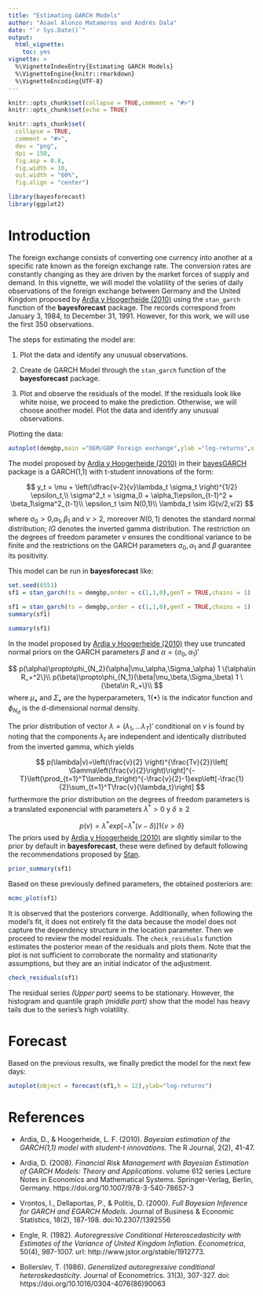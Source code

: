 ```yaml
---
title: "Estimating GARCH Models"
author: "Asael Alonzo Matamoros and Andrés Dala"
date: "`r Sys.Date()`"
output: 
  html_vignette: 
    toc: yes
vignette: >
  %\VignetteIndexEntry{Estimating GARCH Models}
  %\VignetteEngine{knitr::rmarkdown}
  %\VignetteEncoding{UTF-8}
---
```


```r
knitr::opts_chunk$set(collapse = TRUE,comment = "#>")
knitr::opts_chunk$set(echo = TRUE)

knitr::opts_chunk$set(
  collapse = TRUE,
  comment = "#>",
  dev = "png",
  dpi = 150,
  fig.asp = 0.8,
  fig.width = 10,
  out.width = "60%",
  fig.align = "center")
```


```r
library(bayesforecast)
library(ggplot2)
```

# Introduction


The foreign exchange consists of converting one currency into another at a specific rate known as the foreign exchange rate. The conversion rates are constantly changing as they are driven by the market forces of supply and demand. In this vignette, we will model the volatility of the series of daily observations of the foreign exchange between Germany and the United Kingdom proposed by [Ardia y Hoogerheide (2010)](https://journal.r-project.org/archive/2010/RJ-2010-014/RJ-2010-014.pdf) using the <code>stan_garch</code> function of the **bayesforecast** package. The records correspond from January 3, 1984, to December 31, 1991. However, for this work, we will use the first 350 observations.

The steps for estimating the model are:

<ol>

<li>

Plot the data and identify any unusual observations.

</li>

<li>

Create de GARCH Model through the <code>stan_garch</code> function of the **bayesforecast** package.

</li>

<li>

Plot and observe the residuals of the model. If the residuals look like white noise, we proceed to make the prediction. Otherwise, we will choose another model. Plot the data and identify any unusual observations.

</li>

</ol>

Plotting the data:

```r
autoplot(demgbp,main ="DEM/GBP Foreign exchange",ylab ="log-returns",x = "Days" )
```

The model proposed by [Ardia y Hoogerheide (2010)](https://journal.r-project.org/archive/2010/RJ-2010-014/RJ-2010-014.pdf) in their [bayesGARCH](https://cran.r-project.org/web/packages/bayesGARCH/index.html) package is a GARCH(1,1) with t-student innovations of the form:


$$
y_t = \mu + \left(\dfrac{v-2}{v}\lambda_t \sigma_t \right)^{1/2} \epsilon_t,\\
\sigma^2_t = \sigma_0 + \alpha_1\epsilon_{t-1}^2 + \beta_1\sigma^2_{t-1}\\
\epsilon_t \sim N(0,1)\\
\lambda_t \sim IG(v/2,v/2)
$$

where $\sigma_0 > 0$,$\alpha_1,\beta_1$ and $v > 2$, moreover $N(0,1)$ denotes the standard normal distribution; $IG$ denotes the inverted gamma distribution. The restriction on the degrees of freedom parameter $v$ ensures the conditional variance to be finite and the restrictions on the GARCH parameters $\sigma_0, \alpha_1$ and $\beta$ guarantee its positivity.

This model can be run in **bayesforecast** like:



```r
set.seed(6551)
sf1 = stan_garch(ts = demgbp,order = c(1,1,0),genT = TRUE,chains = 1)
```

```r
sf1 = stan_garch(ts = demgbp,order = c(1,1,0),genT = TRUE,chains = 1)
summary(sf1)
```

```r
summary(sf1)
```


In the model proposed by  [Ardia y Hoogerheide (2010)](https://journal.r-project.org/archive/2010/RJ-2010-014/RJ-2010-014.pdf) they use truncated normal priors on the GARCH parameters $\beta$ and $\alpha=(\sigma_0,\alpha_1)'$

$$
p(\alpha)\propto\phi_{N_2}(\alpha|\mu_\alpha,\Sigma_\alpha) 1 \{\alpha\in R_+^2\}\\
p(\beta)\propto\phi_{N_1}(\beta|\mu_\beta,\Sigma_\beta) 1 \{\beta\in R_+\}\\
$$
where $\mu_\bullet$ and $\Sigma_\bullet$ are the hyperparameters, $1\{\bullet\}$ is the indicator function and $\phi_{N_d}$ is the d-dimensional normal density.

The prior distribution of vector $\lambda=(\lambda_1,...\lambda_T)'$ conditional on $v$ is found by noting that the components $\lambda_t$ are independent and identically distributed from the inverted gamma, which yields

$$
p(\lambda|v)=\left(\frac{v}{2} \right)^{\frac{Tv}{2}}\left[ \Gamma\left(\frac{v}{2}\right)\right]^{-T}\left(\prod_{t=1}^T\lambda_t\right)^{-\frac{v}{2}-1}exp\left[-\frac{1}{2}\sum_{t=1}^T\frac{v}{\lambda_t}\right]
$$
furthermore the prior distribution on the degrees of freedom parameters is a translated exponencial with parameters $\lambda^*>0$ y $\delta\geq2$ 

$$
p(v)=\lambda^*exp[-\lambda^*(v-\delta)]1\{v>\delta\}
$$
The priors used by [Ardia y Hoogerheide (2010)](https://journal.r-project.org/archive/2010/RJ-2010-014/RJ-2010-014.pdf) are slightly similar to the prior by default in **bayesforecast**, these were defined by default following the recommendations proposed by [Stan](https://github.com/stan-dev/stan/wiki/Prior-Choice-Recommendations).

```r
prior_summary(sf1)
```

Based on these previously defined parameters, the obtained posteriors are:

```r
mcmc_plot(sf1)
```

It is observed that the posteriors converge. Additionally, when following the model's fit, it does not entirely fit the data because the model does not capture the dependency structure in the location parameter. Then we proceed to review the model residuals. The <code>check_residuals</code> function estimates the posterior mean of the residuals and plots them. Note that the plot is not sufficient to corroborate the normality and stationarity assumptions, but they are an initial indicator of the adjustment.

```r
check_residuals(sf1)
```

The residual series *(Upper part)* seems to be stationary. However, the histogram and quantile graph *(middle part)* show that the model has heavy tails due to the series's high volatility.

# Forecast

Based on the previous results, we finally predict the model for the next few days:

```r
autoplot(object = forecast(sf1,h = 12),ylab="log-returns")
```


# References

 - Ardia, D., & Hoogerheide, L. F. (2010). *Bayesian estimation of the GARCH(1,1) model with student-t innovations*. The R Journal, 2(2), 41-47.

 - Ardia, D. (2008). *Financial Risk Management with Bayesian Estimation of GARCH Models: Theory and Applications*.
volume 612 series Lecture Notes in Economics and Mathematical Systems. Springer-Verlag, Berlin, Germany.
https://doi.org/10.1007/978-3-540-78657-3

- Vrontos, I., Dellaportas, P., & Politis, D. (2000). *Full Bayesian Inference for GARCH and EGARCH Models*. Journal of Business & Economic Statistics, 18(2), 187-198. doi:10.2307/1392556

- Engle, R. (1982). *Autoregressive Conditional Heteroscedasticity with Estimates of the Variance of United Kingdom Inflation. Econometrica*, 50(4), 987-1007. url: http://www.jstor.org/stable/1912773.

- Bollerslev, T. (1986). *Generalized autoregressive conditional heteroskedasticity*. Journal of Econometrics. 31(3), 307-327. doi: https://doi.org/10.1016/0304-4076(86)90063
